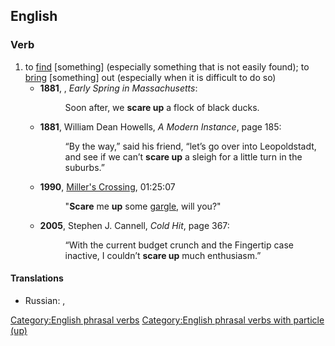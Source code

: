 ==English==

===Verb===
{{en-verb|head=[[scare]] [[up]]|scares up|scaring up|scared up}}

# to [[find]] [something] (especially something that is not easily found); to [[bring]] [something] out (especially when it is difficult to do so)
#* '''1881''', {{w|Henry David Thoreau}}, ''Early Spring in Massachusetts'':
#*: Soon after, we '''scare up''' a flock of black ducks.
#* '''1881''', William Dean Howells, ''A Modern Instance'', page 185:
#*: “By the way,” said his friend, “let’s go over into Leopoldstadt, and see if we can’t '''scare up''' a sleigh for a little turn in the suburbs.”
#*'''1990''', [[w:Miller's Crossing|Miller's Crossing]], 01:25:07
#*:"'''Scare''' me '''up''' some [[gargle]], will you?"
#* '''2005''', Stephen J. Cannell, ''Cold Hit'', page 367:
#*: “With the current budget crunch and the Fingertip case inactive, I couldn’t '''scare up''' much enthusiasm.”
====Translations====
{{trans-top|to find, to get smth difficult}}
* Russian: {{t+|ru|отыскать|n|tr=otyskátʼ|sc=Cyrl}}, {{t+|ru|раздобыть|n|tr=razdobýtʼ|sc=Cyrl}}
{{trans-mid}}
{{trans-bottom}}

[[Category:English phrasal verbs]]
[[Category:English phrasal verbs with particle (up)]]